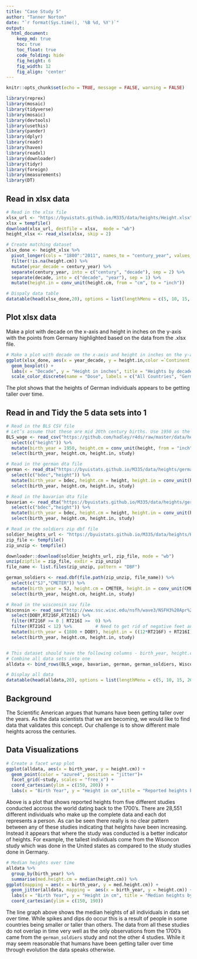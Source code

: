 ---
title: "Case Study 5"
author: "Tanner Norton"
date: "`r format(Sys.time(), '%B %d, %Y')`"
output:
  html_document:  
    keep_md: true
    toc: true
    toc_float: true
    code_folding: hide
    fig_height: 6
    fig_width: 12
    fig_align: 'center'
---

```{r, echo=FALSE}
knitr::opts_chunk$set(echo = TRUE, message = FALSE, warning = FALSE)
```

```{r load_libraries, include=FALSE}
library(reprex) 
library(mosaic)
library(tidyverse)
library(mosaic)
library(devtools)
library(usethis)
library(pander)
library(dplyr)
library(readr)
library(haven)
library(readxl)
library(downloader)
library(tidyr)
library(foreign)
library(measurements)
library(DT)

```

## Read in xlsx data 
```{r load_xlsx_data}
# Read in the xlsx file
xlsx_url <- "https://byuistats.github.io/M335/data/heights/Height.xlsx"
xlsx = tempfile()
download(xlsx_url, destfile = xlsx,  mode = "wb")
height_xlsx <- read_xlsx(xlsx, skip = 2)

# Create matching dataset 
xlsx_done <- height_xlsx %>%
  pivot_longer(cols = "1800":"2011", names_to = "century_year", values_to = "height.cm" ) %>%
  filter(!is.na(height.cm)) %>%
  mutate(year_decade = century_year) %>%
  separate(century_year, into = c("century", "decade"), sep = 2) %>%
  separate(decade, into = c("decade", "year"), sep = 1) %>%
  mutate(height.in = conv_unit(height.cm, from = "cm", to = "inch")) 

```

```{r eval=FALSE, include=FALSE}
# Dispaly data table
datatable(head(xlsx_done,20), options = list(lengthMenu = c(5, 10, 15, 20)))

```
## Plot xlsx data
Make a plot with decade on the x-axis and height in inches on the y-axis with the points from Germany highlighted based on the data from the .xlsx file.

```{r xlsx_plot}
# Make a plot with decade on the x-axis and height in inches on the y-axis with the points from Germany highlighted based on the data from the .xlsx file.
ggplot(xlsx_done, aes(x = year_decade, y = height.in,color =`Continent, Region, Country`=="Germany")) +
  geom_boxplot() +
  labs(x = "Decade", y = "Height in inches", title = "Heights by decade") +
  scale_color_discrete(name = "Dose", labels = c("All Countries", "Germany"))

```

The plot shows that the heights of German individuals appears to be getting taller over time. 

## Read in and Tidy the 5 data sets into 1
```{r load_all_data}
# Read in the BLS CSV file
# Let’s assume that these are mid 20th century births. Use 1950 as the birth year
BLS_wage <- read_csv("https://github.com/hadley/r4ds/raw/master/data/heights.csv") %>%
  select(c("height")) %>%
  mutate(birth_year = 1950, height.cm = conv_unit(height, from = "inch", to = "cm"), height.in = height, study = "BLS_wage") %>%
  select(birth_year, height.cm, height.in, study)

# Read in the german dta file
german <- read_dta("https://byuistats.github.io/M335/data/heights/germanconscr.dta") %>%
  select(c("bdec","height")) %>%
  mutate(birth_year = bdec, height.cm = height, height.in = conv_unit(height, from = "cm", to = "inch"), study = "german") %>%
  select(birth_year, height.cm, height.in, study)

# Read in the bavarian dta file
bavarian <- read_dta("https://byuistats.github.io/M335/data/heights/germanprison.dta") %>%
  select(c("bdec","height")) %>%
  mutate(birth_year = bdec, height.cm = height, height.in = conv_unit(height, from = "cm", to = "inch"), study = "bavarian19") %>%
  select(birth_year, height.cm, height.in, study)

# Read in the soldiers zip dbf file
soldier_heights_url <- "https://byuistats.github.io/M335/data/heights/Heights_south-east.zip"
zip_file <- tempfile()
zip_unzip <- tempfile()

downloader::download(soldier_heights_url, zip_file, mode = "wb")
unzip(zipfile = zip_file, exdir = zip_unzip)
file_name <- list.files(zip_unzip, pattern = "DBF")

german_soldiers <- read.dbf(file.path(zip_unzip, file_name)) %>%
  select(c("SJ","CMETER")) %>%
  mutate(birth_year = SJ, height.cm = CMETER, height.in = conv_unit(CMETER, from = "cm", to = "inch"),  study = "german_soldiers") %>%
  select(birth_year, height.cm, height.in, study)

# Read in the wisconsin sav file
Wisconsin <- read_sav("http://www.ssc.wisc.edu/nsfh/wave3/NSFH3%20Apr%202005%20release/main05022005.sav") %>%
  select(DOBY,RT216F,RT216I) %>%
  filter(RT216F >= 0 | RT216I >=  0) %>%
  filter(RT216I < 12) %>%         # Need to get rid of negative feet and also inches over 12.
  mutate(birth_year = (1800 + DOBY), height.in = ((12*RT216F) + RT216I), height.cm = (height.in * 2.54), study = "Wisconsin") %>%
  select(birth_year, height.cm, height.in, study)


# This dataset should have the following columns - birth_year, height.cm, height.in, and study_id
# Combine all data sets into one
alldata <- bind_rows(BLS_wage, bavarian, german, german_soldiers, Wisconsin)

```

```{r eval=FALSE, include=FALSE}
# Display all data
datatable(head(alldata,20), options = list(lengthMenu = c(5, 10, 15, 20)))

```

## Background
The Scientific American argues that humans have been getting taller over the years. As the data scientists that we are becoming, we would like to find data that validates this concept. Our challenge is to show different male heights across the centuries.


## Data Visualizations

```{r plot_facet}
# Create a facet wrap plot
ggplot(alldata, aes(x = birth_year, y = height.cm)) +
  geom_point(color = "azure4", position = "jitter")+
  facet_grid(~study, scales = "free_x") +
  coord_cartesian(ylim = c(150, 200)) +
  labs(x = "Birth Year", y = "Height in cm",title = "Reported heights by Study")


```

Above is a plot that shows reported heights from five different studies conducted accross the world dating back to the 1700's. There are 28,551 different individuals who make up the complete data and each dot represents a person. As can be seen there really is no clear pattern between any of these studies indicating that heights have been increasing. Instead it appears that where the study was conducted is a better indicator of heights. For example, the tallest individuals come from the Wisoncon study which was done in the United states as compared to the study studies done in Germany.

```{r plot_medians}
# Median heights over time
alldata %>%
  group_by(birth_year) %>%
  summarise(med.height.cm = median(height.cm)) %>%
ggplot(mapping = aes(x = birth_year, y = med.height.cm)) +
  geom_jitter(alldata, mapping =  aes(x = birth_year, y = height.cm)) +
  labs(x = "Birth Year", y = "Height in cm", title = "Median heights by Birth Year") +
  coord_cartesian(ylim = c(150, 190))
```

The line graph above shows the median heights of all individuals in data set over time. While spikes and dips do occur this is a result of people in some countries being smaller or taller than others. The data from all these studies do not overlap in time very well as the only observations from the 1700's came from the `german_soldiers` study and not the other 4 studies. While it may seem reasonable that humans have been getting taller over time through evolution the data speaks otherwise. 

